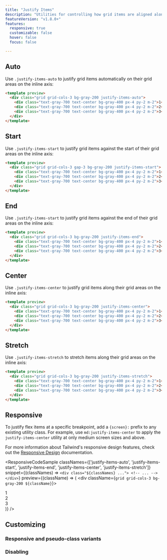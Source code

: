 ```yaml
---
title: "Justify Items"
description: "Utilities for controlling how grid items are aligned along their grid areas on the inline axis."
featureVersion: "v1.8.0+"
features:
  responsive: true
  customizable: false
  hover: false
  focus: false

---
```




## Auto

Use `.justify-items-auto` to justify grid items automatically on their grid areas on the inline axis:

```html
<template preview>
  <div class="grid grid-cols-3 bg-gray-200 justify-items-auto">
    <div class="text-gray-700 text-center bg-gray-400 px-4 py-2 m-2">1</div>
    <div class="text-gray-700 text-center bg-gray-400 px-4 py-2 m-2">2</div>
    <div class="text-gray-700 text-center bg-gray-400 px-4 py-2 m-2">3</div>
  </div>
</template>
```

## Start

Use `.justify-items-start` to justify grid items against the start of their grid areas on the inline axis:

```html
<template preview>
  <div class="grid grid-cols-3 gap-3 bg-gray-200 justify-items-start">
    <div class="text-gray-700 text-center bg-gray-400 px-4 py-2 m-2">1</div>
    <div class="text-gray-700 text-center bg-gray-400 px-4 py-2 m-2">2</div>
    <div class="text-gray-700 text-center bg-gray-400 px-4 py-2 m-2">3</div>
  </div>
</template>
```

## End

Use `.justify-items-start` to justify grid items against the end of their grid areas on the inline axis:

```html
<template preview>
  <div class="grid grid-cols-3 bg-gray-200 justify-items-end">
    <div class="text-gray-700 text-center bg-gray-400 px-4 py-2 m-2">1</div>
    <div class="text-gray-700 text-center bg-gray-400 px-4 py-2 m-2">2</div>
    <div class="text-gray-700 text-center bg-gray-400 px-4 py-2 m-2">3</div>
  </div>
</template>
```

## Center

Use `.justify-items-center` to justify grid items along their grid areas on the inline axis:

```html
<template preview>
  <div class="grid grid-cols-3 bg-gray-200 justify-items-center">
    <div class="text-gray-700 text-center bg-gray-400 px-4 py-2 m-2">1</div>
    <div class="text-gray-700 text-center bg-gray-400 px-4 py-2 m-2">2</div>
    <div class="text-gray-700 text-center bg-gray-400 px-4 py-2 m-2">3</div>
  </div>
</template>
```

## Stretch

Use `.justify-items-stretch` to stretch items along their grid areas on the inline axis:

```html
<template preview>
  <div class="grid grid-cols-3 bg-gray-200 justify-items-stretch">
    <div class="text-gray-700 text-center bg-gray-400 px-4 py-2 m-2">1</div>
    <div class="text-gray-700 text-center bg-gray-400 px-4 py-2 m-2">2</div>
    <div class="text-gray-700 text-center bg-gray-400 px-4 py-2 m-2">3</div>
  </div>
</template>
```

## Responsive

To justify flex items at a specific breakpoint, add a `{screen}:` prefix to any existing utility class. For example, use `md:justify-items-center` to apply the `justify-items-center` utility at only medium screen sizes and above.

For more information about Tailwind's responsive design features, check out the [Responsive Design](/docs/responsive-design) documentation.

<ResponsiveCodeSample
  classNames={['justify-items-auto', 'justify-items-start', 'justify-items-end', 'justify-items-center', 'justify-items-stretch']}
  snippet={(classNames) => `
    <div class="${classNames} ...">
      <!-- ... -->
    </div>
  `}
  preview={(className) => (
    <div className={`grid grid-cols-3 bg-gray-200 ${className}`}>
      <div className="text-gray-700 text-center bg-gray-400 px-4 py-2 m-2">1</div>
      <div className="text-gray-700 text-center bg-gray-400 px-4 py-2 m-2">2</div>
      <div className="text-gray-700 text-center bg-gray-400 px-4 py-2 m-2">3</div>
    </div>
  )}
/>

## Customizing

### Responsive and pseudo-class variants

<Variants plugin="justifyItems" name="justify-items" />

### Disabling

<Disabling plugin="justifyItems" name="justify-items" />
